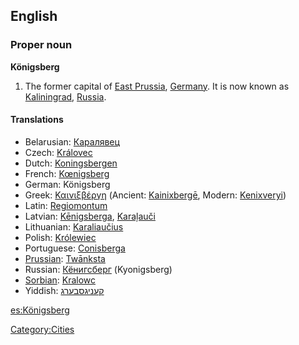{{wikipedia|Königsberg}}
==English==

===Proper noun===
'''Königsberg'''

# The former capital of [[East Prussia]], [[Germany]]. It is now known as [[Kaliningrad]], [[Russia]].

====Translations====

* Belarusian: [[Каралявец]]
* Czech: [[Královec]]
* Dutch: [[Koningsbergen]]
* French: [[Kœnigsberg]]
* German: Königsberg
* Greek: [[Καινιξβέργη]] (Ancient: [[Kainixbergē]], Modern: [[Kenixveryi]])
* Latin: [[Regiomontum]]
* Latvian: [[Kēnigsberga]], [[Karaļauči]]
* Lithuanian: [[Karaliaučius]]
* Polish: [[Królewiec]]
* Portuguese: [[Conisberga]]
* [[Prussian]]: [[Twānksta]]
* Russian: [[Кёнигсберг]] (Kyonigsberg)
* [[Sorbian]]: [[Kralowc]]
* Yiddish: [[קעניגסבערג]]

[[Category:Cities]]

[[es:Königsberg]]